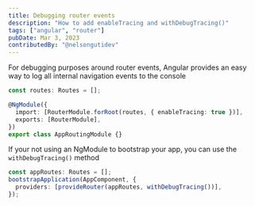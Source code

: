 ```yaml
---
title: Debugging router events
description: "How to add enableTracing and withDebugTracing()"
tags: ["angular", "router"]
pubDate: Mar 3, 2023
contributedBy: "@nelsongutidev"
---
```


For debugging purposes around router events, Angular provides an easy way to log all internal navigation events to the console

```typescript
const routes: Routes = [];

@NgModule({
  import: [RouterModule.forRoot(routes, { enableTracing: true })],
  exports: [RouterModule],
})
export class AppRoutingModule {}
```

If your not using an NgModule to bootstrap your app, you can use the `withDebugTracing()` method

```typescript
const appRoutes: Routes = [];
bootstrapApplication(AppComponent, {
  providers: [provideRouter(appRoutes, withDebugTracing())],
});
```

